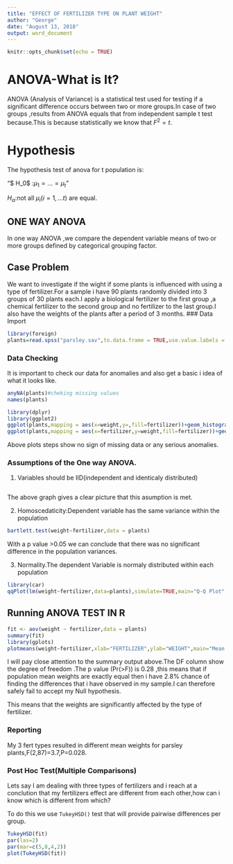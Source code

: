 ---
title: "EFFECT OF FERTILIZER TYPE ON PLANT WEIGHT"
author: "George"
date: "August 13, 2018"
output: word_document
---

```{r setup, include=FALSE}
knitr::opts_chunk$set(echo = TRUE)
```

# ANOVA-What is It?

ANOVA (Analysis of Variance) is a statistical test used for testing if a significant difference occurs between two or more groups.In case of two groups ,results from ANOVA equals that from independent sample t test because.This is because statistically we know that $F^2=t$.

# Hypothesis


The hypothesis test of anova for t population is:

 "$ H_0$ :$\mu_1=...=\mu_t$"

$H_\alpha$:not all $\mu_i$($i=1,...t$) are equal.

## ONE WAY ANOVA
In one way ANOVA ,we compare the dependent variable means of two or more groups defined by categorical grouping factor.

## Case Problem
We want to investigate if the wight if some plants is influenced with using a type of fertilizer.For a sample i have 90 plants randomly divided into 3 groups of 30 plants each.I apply a biological fertilizer to the first group ,a chemical fertilizer to the second group and no fertilizer to the last group.I also have the weights of the plants after a period of 3 months.
### Data Import
```{r}
library(foreign)
plants=read.spss("parsley.sav",to.data.frame = TRUE,use.value.labels = TRUE)

```

### Data Checking

It is important to check our data for anomalies and also get a basic i idea of what it looks like.
```{r}
anyNA(plants)#cheking missing values
names(plants)

library(dplyr)
library(ggplot2)
ggplot(plants,mapping = aes(x=weight,y=,fill=fertilizer))+geom_histogram(position = "dodge")+facet_wrap(fertilizer~.)
ggplot(plants,mapping = aes(x=fertilizer,y=weight,fill=fertilizer))+geom_boxplot(position = "dodge")
```

Above plots steps show no sign of missing data or any serious anomalies.

###  Assumptions of the One way ANOVA.

1.  Variables should be IID(independent and identicaly distributed)
```{r}


```

The above graph gives a clear picture that this asumption is met.

2.  Homoscedaticity:Dependent variable has the same variance within the population
```{r}
bartlett.test(weight~fertilizer,data = plants)
```
 With a p value >0.05 we can conclude that there was no significant difference in the population variances.

3.  Normality.The dependent Variable is normaly distributed within each population
```{r}
library(car)
qqPlot(lm(weight~fertilizer,data=plants),simulate=TRUE,main="Q-Q Plot",labels = TRUE,ylab = "studentized residuals")
```

## Running ANOVA TEST IN R
```{r}
fit <- aov(weight ~ fertilizer,data = plants)
summary(fit)
library(gplots)
plotmeans(weight~fertilizer,xlab="FERTILIZER",ylab="WEIGHT",main="Mean plot",data = plants)
```

I will pay close attention to the summary output above.The DF column show the degree of freedom .The p value (Pr(>F)) is 0.28 ,this means that if population mean weights are exactly equal then i have 2.8% chance of finding the differences that i have observed in my sample.I can therefore safely fail to accept my Null hypothesis.

This means that the weights are significantly affected by the type of fertilizer.

### Reporting

My 3 fert types resulted in different mean weights for parsley plants,F(2,87)=3.7,P=0.028.


### Post Hoc Test(Multiple Comparisons)

Lets say I am dealing with three types of fertilizers and i reach at a conclution that my fertilizers effect are different from each other,how can i know which is different from which?

To do this we use ```TukeyHSD()``` test that will provide pairwise differences per group.

```{r}
TukeyHSD(fit)
par(las=2)
par(mar=c(5,8,4,2))
plot(TukeyHSD(fit))
```
